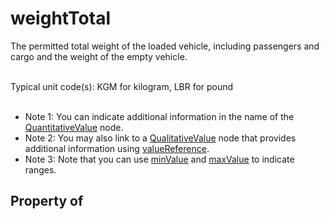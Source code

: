  

# weightTotal

The permitted total weight of the loaded vehicle, including passengers and cargo and the weight of the empty vehicle.<br/><br/>

Typical unit code(s): KGM for kilogram, LBR for pound<br/><br/>

<ul>
<li>Note 1: You can indicate additional information in the <Link href="/name">name</Link> of the <a class="localLink" href="/QuantitativeValue">QuantitativeValue</a> node.</li>
<li>Note 2: You may also link to a <a class="localLink" href="/QualitativeValue">QualitativeValue</a> node that provides additional information using <a class="localLink" href="/valueReference">valueReference</a>.</li>
<li>Note 3: Note that you can use <a class="localLink" href="/minValue">minValue</a> and <a class="localLink" href="/maxValue">maxValue</a> to indicate ranges.</li>
</ul>

## Property of



